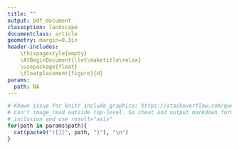 ```yaml
---
title: ""
output: pdf_document
classoption: landscape
documentclass: article
geometry: margin=0.3in
header-includes:
    \thispagestyle{empty}
    \AtBeginDocument{\let\maketitle\relax}
    \usepackage{float}
    \floatplacement{figure}{H}
params:
  path: NA
---
```

```r
# Known issue for knitr include_graphics: https://stackoverflow.com/questions/51268623/insert-images-using-knitrinclude-graphics-in-a-for-loop
# Can't image_read outside top-level. So cheat and output markdown format image
# inclusion and use result="asis"
for(path in params$path){
  cat(paste0("![](", path, ")"), "\n")
}
```
